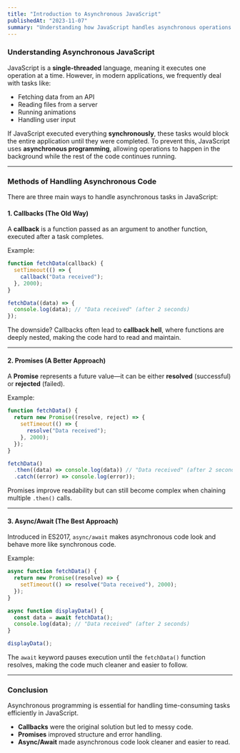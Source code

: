 ```yaml
---
title: "Introduction to Asynchronous JavaScript"
publishedAt: "2023-11-07"
summary: "Understanding how JavaScript handles asynchronous operations and why it's crucial for modern web development."
---
```


### Understanding Asynchronous JavaScript

JavaScript is a **single-threaded** language, meaning it executes one operation at a time. However, in modern applications, we frequently deal with tasks like:

- Fetching data from an API
- Reading files from a server
- Running animations
- Handling user input

If JavaScript executed everything **synchronously**, these tasks would block the entire application until they were completed. To prevent this, JavaScript uses **asynchronous programming**, allowing operations to happen in the background while the rest of the code continues running.

---

### Methods of Handling Asynchronous Code

There are three main ways to handle asynchronous tasks in JavaScript:

#### 1. Callbacks (The Old Way)

A **callback** is a function passed as an argument to another function, executed after a task completes.

Example:

```js
function fetchData(callback) {
  setTimeout(() => {
    callback("Data received");
  }, 2000);
}

fetchData((data) => {
  console.log(data); // "Data received" (after 2 seconds)
});
```

The downside? Callbacks often lead to **callback hell**, where functions are deeply nested, making the code hard to read and maintain.

---

#### 2. Promises (A Better Approach)

A **Promise** represents a future value—it can be either **resolved** (successful) or **rejected** (failed).

Example:

```js
function fetchData() {
  return new Promise((resolve, reject) => {
    setTimeout(() => {
      resolve("Data received");
    }, 2000);
  });
}

fetchData()
  .then((data) => console.log(data)) // "Data received" (after 2 seconds)
  .catch((error) => console.log(error));
```

Promises improve readability but can still become complex when chaining multiple `.then()` calls.

---

#### 3. Async/Await (The Best Approach)

Introduced in ES2017, `async/await` makes asynchronous code look and behave more like synchronous code.

Example:

```js
async function fetchData() {
  return new Promise((resolve) => {
    setTimeout(() => resolve("Data received"), 2000);
  });
}

async function displayData() {
  const data = await fetchData();
  console.log(data); // "Data received" (after 2 seconds)
}

displayData();
```

The `await` keyword pauses execution until the `fetchData()` function resolves, making the code much cleaner and easier to follow.

---

### Conclusion

Asynchronous programming is essential for handling time-consuming tasks efficiently in JavaScript.

- **Callbacks** were the original solution but led to messy code.
- **Promises** improved structure and error handling.
- **Async/Await** made asynchronous code look cleaner and easier to read.
